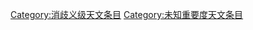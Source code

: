{{categoryTOC}}
{{empty category}}

[[Category:消歧义级天文条目|Category:消歧义级天文条目]]
[[Category:未知重要度天文条目|Category:未知重要度天文条目]]